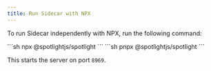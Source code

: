 ```yaml
---
title: Run Sidecar with NPX
---
```


To run Sidecar independently with NPX, run the following command:

<Tabs>
  <TabItem label="npm and yarn">
    ```sh
    npx @spotlightjs/spotlight
    ```
  </TabItem>
  <TabItem label="pnpm">
    ```sh
    pnpx @spotlightjs/spotlight
    ```
  </TabItem>
</Tabs>


This starts the server on port `8969`.